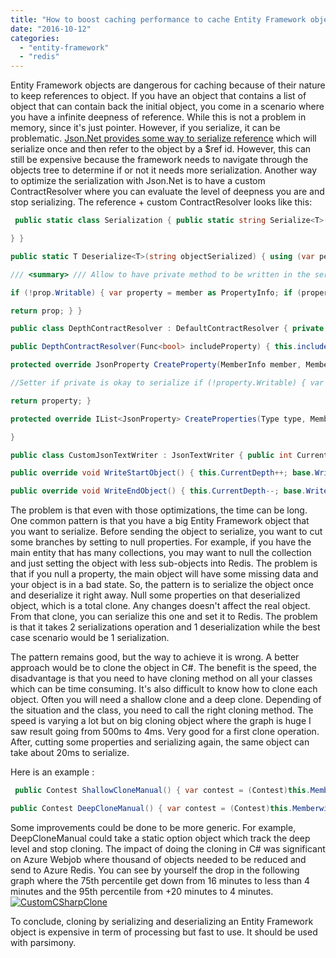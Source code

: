 ```yaml
---
title: "How to boost caching performance to cache Entity Framework object"
date: "2016-10-12"
categories: 
  - "entity-framework"
  - "redis"
---
```


Entity Framework objects are dangerous for caching because of their nature to keep references to object. If you have an object that contains a list of object that can contain back the initial object, you come in a scenario where you have a infinite deepness of reference. While this is not a problem in memory, since it's just pointer. However, if you serialize, it can be problematic. [Json.Net provides some way to serialize reference](http://patrickdesjardins.com/blog/serializing-complex-object-for-redis) which will serialize once and then refer to the object by a $ref id. However, this can still be expensive because the framework needs to navigate through the objects tree to determine if or not it needs more serialization. Another way to optimize the serialization with Json.Net is to have a custom ContractResolver where you can evaluate the level of deepness you are and stop serializing. The reference + custom ContractResolver looks like this: 
```csharp
 public static class Serialization { public static string Serialize<T>(T objectToSerialize, int maxDepth = 5) { using (var performanceLog = new GlimpseCodeSection("Serialize")) { using (var strWriter = new StringWriter()) { using (var jsonWriter = new CustomJsonTextWriter(strWriter)) { Func<bool> include = () => jsonWriter != null && jsonWriter.CurrentDepth <= maxDepth; var resolver = new DepthContractResolver(include); var serializer = new JsonSerializer(); serializer.Formatting = Formatting.Indented; serializer.ContractResolver = resolver; serializer.ReferenceLoopHandling = ReferenceLoopHandling.Serialize; serializer.PreserveReferencesHandling = PreserveReferencesHandling.Objects; serializer.TypeNameHandling = TypeNameHandling.All; serializer.ConstructorHandling = ConstructorHandling.AllowNonPublicDefaultConstructor; serializer.NullValueHandling = NullValueHandling.Include; serializer.Serialize(jsonWriter, objectToSerialize); } return strWriter.ToString(); }

} }

public static T Deserialize<T>(string objectSerialized) { using (var performanceLog = new GlimpseCodeSection("Deserialize")) { var contractResolver = new PrivateResolver(); var obj = JsonConvert.DeserializeObject<T>(objectSerialized , new JsonSerializerSettings { ReferenceLoopHandling = ReferenceLoopHandling.Serialize, PreserveReferencesHandling = PreserveReferencesHandling.Objects, TypeNameHandling = TypeNameHandling.All, ConstructorHandling = ConstructorHandling.AllowNonPublicDefaultConstructor, ContractResolver = contractResolver, NullValueHandling = NullValueHandling.Include }); return obj; } }

/// <summary> /// Allow to have private method to be written in the serialization /// </summary> public class PrivateResolver : DefaultContractResolver { protected override JsonProperty CreateProperty(MemberInfo member, MemberSerialization memberSerialization) { var prop = base.CreateProperty(member, memberSerialization);

if (!prop.Writable) { var property = member as PropertyInfo; if (property != null) { var hasPrivateSetter = property.GetSetMethod(true) != null; prop.Writable = hasPrivateSetter; } }

return prop; } }

public class DepthContractResolver : DefaultContractResolver { private readonly Func<bool> includeProperty;

public DepthContractResolver(Func<bool> includeProperty) { this.includeProperty = includeProperty; }

protected override JsonProperty CreateProperty(MemberInfo member, MemberSerialization memberSerialization) { var property = base.CreateProperty(member, memberSerialization); //See if we should serialize with the depth var shouldSerialize = property.ShouldSerialize; property.ShouldSerialize = obj => this.includeProperty() && (shouldSerialize == null || shouldSerialize(obj));

//Setter if private is okay to serialize if (!property.Writable) { var propertyInfo = member as PropertyInfo; if (propertyInfo != null) { var hasPrivateSetter = propertyInfo.GetSetMethod(true) != null; property.Writable = hasPrivateSetter; } }

return property; }

protected override IList<JsonProperty> CreateProperties(Type type, MemberSerialization memberSerialization) { IList<JsonProperty> props = base.CreateProperties(type, memberSerialization); var propertyToSerialize = new List<JsonProperty>(); foreach (var property in props) { if (property.Writable) { propertyToSerialize.Add(property); } else { var propertyInfo = type.GetProperty(property.PropertyName); if (propertyInfo != null) { var hasPrivateSetter = propertyInfo.GetSetMethod(true) != null; if (hasPrivateSetter) { propertyToSerialize.Add(property); } } } } return propertyToSerialize; }

}

public class CustomJsonTextWriter : JsonTextWriter { public int CurrentDepth { get; private set; } = 0; public CustomJsonTextWriter(TextWriter textWriter) : base(textWriter) { }

public override void WriteStartObject() { this.CurrentDepth++; base.WriteStartObject(); }

public override void WriteEndObject() { this.CurrentDepth--; base.WriteEndObject(); } } } 
```

The problem is that even with those optimizations, the time can be long. One common pattern is that you have a big Entity Framework object that you want to serialize. Before sending the object to serialize, you want to cut some branches by setting to null properties. For example, if you have the main entity that has many collections, you may want to null the collection and just setting the object with less sub-objects into Redis. The problem is that if you null a property, the main object will have some missing data and your object is in a bad state. So, the pattern is to serialize the object once and deserialize it right away. Null some properties on that deserialized object, which is a total clone. Any changes doesn't affect the real object. From that clone, you can serialize this one and set it to Redis. The problem is that it takes 2 serializations operation and 1 deserialization while the best case scenario would be 1 serialization.

The pattern remains good, but the way to achieve it is wrong. A better approach would be to clone the object in C#. The benefit is the speed, the disadvantage is that you need to have cloning method on all your classes which can be time consuming. It's also difficult to know how to clone each object. Often you will need a shallow clone and a deep clone. Depending of the situation and the class, you need to call the right cloning method. The speed is varying a lot but on big cloning object where the graph is huge I saw result going from 500ms to 4ms. Very good for a first clone operation. After, cutting some properties and serializing again, the same object can take about 20ms to serialize.

Here is an example :


```csharp
 public Contest ShallowCloneManual() { var contest = (Contest)this.MemberwiseClone(); contest.RegistrationRules = this.registrationRules.DeepCloneManual(); contest.AllowedMarkets = this.AllowedMarkets?.ShallowCloneManual(); contest.ContestOrderType = this.contestOrderType?.DeepCloneManual(); contest.Creator = this.Creator?.ShallowCloneManual(); contest.DailyStatistics = this.DailyStatistics?.ShallowCloneManual(); contest.InitialCapital = this.InitialCapital.DeepCloneManual(); contest.Moderators = this.Moderators?.ShallowCloneManual(); contest.Name = this.Name.DeepCloneManual(); contest.TransactionRules = this.TransactionRules.DeepCloneManual(); contest.StockRules = this.StockRules?.DeepCloneManual(); contest.ShortRules = this.ShortRules?.DeepCloneManual(); contest.OptionRules = this.OptionRules?.DeepCloneManual(); contest.Portefolios = this.Portefolios?.ShallowCloneManual(); return contest; }

public Contest DeepCloneManual() { var contest = (Contest)this.MemberwiseClone(); contest.RegistrationRules = this.registrationRules.DeepCloneManual(); contest.AllowedMarkets = this.AllowedMarkets?.ShallowCloneManual(); contest.ContestOrderType = this.contestOrderType?.DeepCloneManual(); contest.Creator = this.Creator?.ShallowCloneManual(); contest.DailyStatistics = this.DailyStatistics?.ShallowCloneManual(); contest.InitialCapital = this.InitialCapital.DeepCloneManual(); contest.Moderators = this.Moderators?.DeepCloneManual(); contest.Name = this.Name.DeepCloneManual(); contest.TransactionRules = this.TransactionRules.DeepCloneManual(); contest.StockRules = this.StockRules?.DeepCloneManual(); contest.ShortRules = this.ShortRules?.DeepCloneManual(); contest.OptionRules = this.OptionRules?.DeepCloneManual(); contest.Portefolios = this.Portefolios?.DeepCloneManual(); return contest; } 
```

Some improvements could be done to be more generic. For example, DeepCloneManual could take a static option object which track the deep level and stop cloning. The impact of doing the cloning in C# was significant on Azure Webjob where thousand of objects needed to be reduced and send to Azure Redis. You can see by yourself the drop in the following graph where the 75th percentile get down from 16 minutes to less than 4 minutes and the 95th percentile from +20 minutes to 4 minutes. [![CustomCSharpClone](http://patrickdesjardins.com/blog/wp-content/uploads/2016/09/CustomCSharpClone-1024x363.png)](http://patrickdesjardins.com/blog/?attachment_id=4785)

To conclude, cloning by serializing and deserializing an Entity Framework object is expensive in term of processing but fast to use. It should be used with parsimony.
